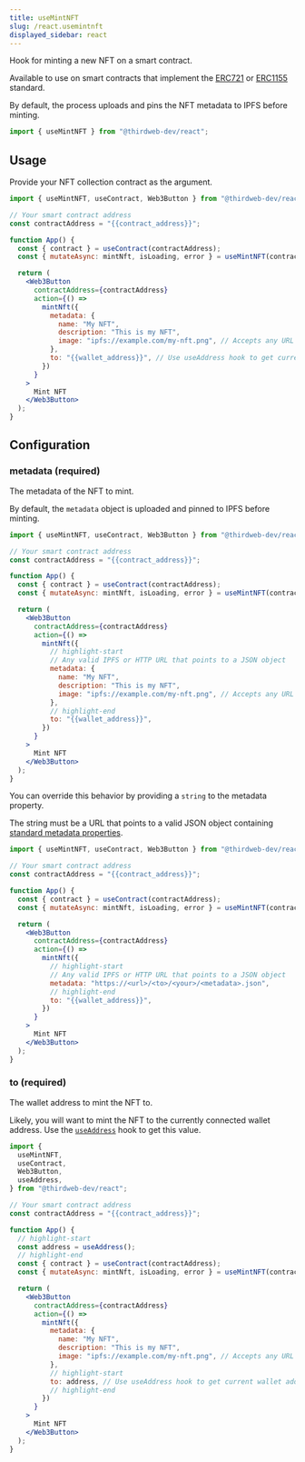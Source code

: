 ```yaml
---
title: useMintNFT
slug: /react.usemintnft
displayed_sidebar: react
---
```



Hook for minting a new NFT on a smart contract.

Available to use on smart contracts that implement the [ERC721](/solidity/interfaces/erc721)
or [ERC1155](/solidity/interfaces/erc1155) standard.

By default, the process uploads and pins the NFT metadata to IPFS before minting.

```jsx
import { useMintNFT } from "@thirdweb-dev/react";
```

## Usage

Provide your NFT collection contract as the argument.

```jsx
import { useMintNFT, useContract, Web3Button } from "@thirdweb-dev/react";

// Your smart contract address
const contractAddress = "{{contract_address}}";

function App() {
  const { contract } = useContract(contractAddress);
  const { mutateAsync: mintNft, isLoading, error } = useMintNFT(contract);

  return (
    <Web3Button
      contractAddress={contractAddress}
      action={() =>
        mintNft({
          metadata: {
            name: "My NFT",
            description: "This is my NFT",
            image: "ipfs://example.com/my-nft.png", // Accepts any URL or File type
          },
          to: "{{wallet_address}}", // Use useAddress hook to get current wallet address
        })
      }
    >
      Mint NFT
    </Web3Button>
  );
}
```

## Configuration

### metadata (required)

The metadata of the NFT to mint.

By default, the `metadata` object is uploaded and pinned to IPFS before minting.

```jsx
import { useMintNFT, useContract, Web3Button } from "@thirdweb-dev/react";

// Your smart contract address
const contractAddress = "{{contract_address}}";

function App() {
  const { contract } = useContract(contractAddress);
  const { mutateAsync: mintNft, isLoading, error } = useMintNFT(contract);

  return (
    <Web3Button
      contractAddress={contractAddress}
      action={() =>
        mintNft({
          // highlight-start
          // Any valid IPFS or HTTP URL that points to a JSON object
          metadata: {
            name: "My NFT",
            description: "This is my NFT",
            image: "ipfs://example.com/my-nft.png", // Accepts any URL or File type
          },
          // highlight-end
          to: "{{wallet_address}}",
        })
      }
    >
      Mint NFT
    </Web3Button>
  );
}
```

You can override this behavior by providing a `string` to the metadata property.

The string must be a URL that points to a valid JSON object containing [standard metadata properties](https://docs.opensea.io/docs/metadata-standards).

```jsx
import { useMintNFT, useContract, Web3Button } from "@thirdweb-dev/react";

// Your smart contract address
const contractAddress = "{{contract_address}}";

function App() {
  const { contract } = useContract(contractAddress);
  const { mutateAsync: mintNft, isLoading, error } = useMintNFT(contract);

  return (
    <Web3Button
      contractAddress={contractAddress}
      action={() =>
        mintNft({
          // highlight-start
          // Any valid IPFS or HTTP URL that points to a JSON object
          metadata: "https://<url>/<to>/<your>/<metadata>.json",
          // highlight-end
          to: "{{wallet_address}}",
        })
      }
    >
      Mint NFT
    </Web3Button>
  );
}
```

### to (required)

The wallet address to mint the NFT to.

Likely, you will want to mint the NFT to the currently connected wallet address.
Use the [`useAddress`](/react/react.useaddress) hook to get this value.

```jsx
import {
  useMintNFT,
  useContract,
  Web3Button,
  useAddress,
} from "@thirdweb-dev/react";

// Your smart contract address
const contractAddress = "{{contract_address}}";

function App() {
  // highlight-start
  const address = useAddress();
  // highlight-end
  const { contract } = useContract(contractAddress);
  const { mutateAsync: mintNft, isLoading, error } = useMintNFT(contract);

  return (
    <Web3Button
      contractAddress={contractAddress}
      action={() =>
        mintNft({
          metadata: {
            name: "My NFT",
            description: "This is my NFT",
            image: "ipfs://example.com/my-nft.png", // Accepts any URL or File type
          },
          // highlight-start
          to: address, // Use useAddress hook to get current wallet address
          // highlight-end
        })
      }
    >
      Mint NFT
    </Web3Button>
  );
}
```

